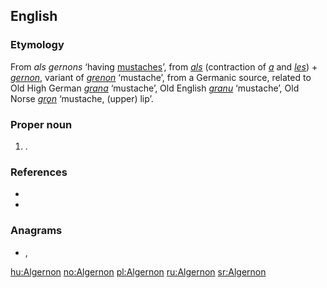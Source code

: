 ==English==

===Etymology===
From {{etyl|fro|en}} ''als gernons'' ‘having [[mustache]]s’, from ''[[als]]'' (contraction of ''[[a#Old French|a]]'' and ''[[les#Old French|les]]'') + ''[[gernon]]'', variant of ''[[grenon]]'' ‘mustache’, from a Germanic source, related to Old High German ''[[grana]]'' ‘mustache’, Old English ''[[granu]]'' ‘mustache’, Old Norse ''[[grǫn]]'' ‘mustache, (upper) lip’.

===Proper noun===
{{en-proper noun}}

# {{given name|male|from=Germanic languages}}.

===References===
* {{R:Online Etymology Dictionary}}
* {{R:Íslensk orðsifjabók 1989}}

===Anagrams===
* {{l|en|nonglare}}, {{l|en|nonlarge}}

[[hu:Algernon]]
[[no:Algernon]]
[[pl:Algernon]]
[[ru:Algernon]]
[[sr:Algernon]]